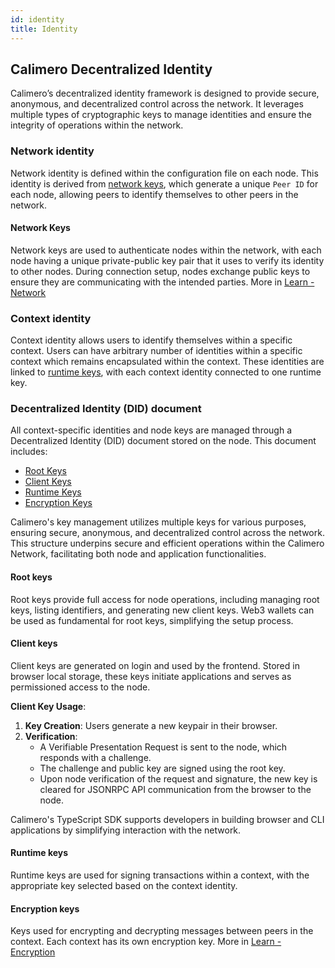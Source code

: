 ```yaml
---
id: identity
title: Identity
---
```


## Calimero Decentralized Identity

Calimero’s decentralized identity framework is designed to provide secure,
anonymous, and decentralized control across the network. It leverages multiple
types of cryptographic keys to manage identities and ensure the integrity of
operations within the network.

### Network identity

Network identity is defined within the configuration file on each node. This
identity is derived from [network keys](#network-keys), which generate a unique
`Peer ID` for each node, allowing peers to identify themselves to other peers in
the network.

#### Network Keys

Network keys are used to authenticate nodes within the network, with each node
having a unique private-public key pair that it uses to verify its identity to
other nodes. During connection setup, nodes exchange public keys to ensure they
are communicating with the intended parties. More in
[Learn - Network](./node/network#identify)

### Context identity

Context identity allows users to identify themselves within a specific context.
Users can have arbitrary number of identities within a specific context which
remains encapsulated within the context. These identities are linked to
[runtime keys](#runtime-keys), with each context identity connected to one
runtime key.

### Decentralized Identity (DID) document

All context-specific identities and node keys are managed through a
Decentralized Identity (DID) document stored on the node. This document
includes:

- [Root Keys](#root-keys)
- [Client Keys](#client-keys)
- [Runtime Keys](#runtime-keys)
- [Encryption Keys](#encryption-keys)

Calimero's key management utilizes multiple keys for various purposes, ensuring
secure, anonymous, and decentralized control across the network. This structure
underpins secure and efficient operations within the Calimero Network,
facilitating both node and application functionalities.

#### Root keys

Root keys provide full access for node operations, including managing root keys,
listing identifiers, and generating new client keys. Web3 wallets can be used as
fundamental for root keys, simplifying the setup process.

<!--
**Key Initialization Process**:

1. **Starting Without Keys**: Initially, nodes have no keys. The addition of the
   first key is crucial for setting up application identities.
2. **Adding the First Key**:

   - In the node admin UI, connect a wallet, such as MetaMask or Near wallets compliant with [NEP-413](https://github.com/near/NEPs/blob/master/neps/nep-0413.md).
   - Sign a challenge from the node and submit the signature.
   - If the signature matches the challenge and the public key, the first node
     key is added, activating key management capabilities.

   -->

#### Client keys

Client keys are generated on login and used by the frontend. Stored in browser
local storage, these keys initiate applications and serves as permissioned
access to the node.

**Client Key Usage**:

1. **Key Creation**: Users generate a new keypair in their browser.
2. **Verification**:
   - A Verifiable Presentation Request is sent to the node, which responds with
     a challenge.
   - The challenge and public key are signed using the root key.
   - Upon node verification of the request and signature, the new key is cleared
     for JSONRPC API communication from the browser to the node.

Calimero's TypeScript SDK supports developers in building browser and CLI
applications by simplifying interaction with the network.

#### Runtime keys

Runtime keys are used for signing transactions within a context, with the
appropriate key selected based on the context identity.

#### Encryption keys

Keys used for encrypting and decrypting messages between peers in the context.
Each context has its own encryption key. More in
[Learn - Encryption](./../advanced-concepts/encryption)
